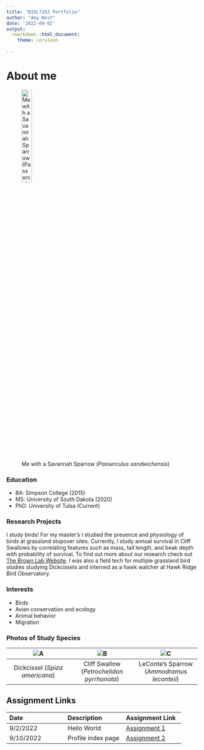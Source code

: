 ```yaml
---
title: "BIOL7263 Portfolio"
author: "Amy West"
date: '2022-09-02'
output: 
  rmarkdown::html_document:
    theme: cerulean 
  
---
```


# **About me**

![Me with a Savannah Sparrow (*Passerculus sandwichensis*)](Images/IMG_0636 2.jpg){width=25%}

### **Education**

- BA: Simpson College (2015)
- MS: University of South Dakota (2020)
- PhD: University of Tulsa (Current)

### **Research Projects**
I study birds! For my master's I studied the presence and physiology of birds at grassland stopover sites.  Currently, I study annual survival in Cliff Swallows by correlating features such as mass, tail length, and beak depth with probability of survival. To find out more about our research check out [The Brown Lab Website](https://www.cliffswallow.org). I was also a field tech for multiple grassland bird studies studying Dickcissels and interned as a hawk watcher at Hawk Ridge Bird Observatory.

### **Interests**

- Birds
- Avian conservation and ecology
- Animal behavior
- Migration

### **Photos of Study Species**


| ![A](Images/DSCN6619.jpg) |   ![B](Images/DSCN9293.JPG) | ![C](Images/DSCN0391.jpg)
|:---:|:---:|:---:
| Dickcissel (*Spiza americana*) | Cliff Swallow (*Petrochelidon pyrrhonota*)  | LeConte's Sparrow (*Ammodramus leconteii*)


## **Assignment Links**

| Date | Description | Assignment Link
| :--- | :--- | :---
| 9/2/2022 | Hello World | [Assignment 1](assignments/Assignment_1.html)
| 9/10/2022 | Profile index page | [Assignment 2](index.html)



